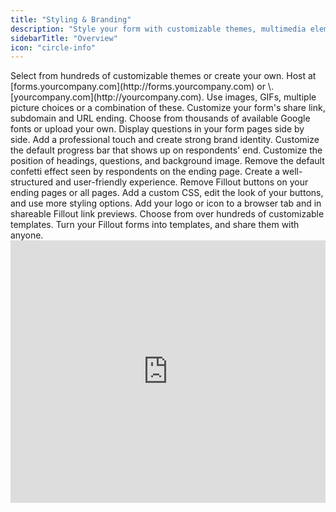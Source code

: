 ```yaml
---
title: "Styling & Branding"
description: "Style your form with customizable themes, multimedia elements like images or GIFs and custom fonts. Establish a coherent brand identity by adding your logo, using a custom domains, matching your brand’s colors and more."
sidebarTitle: "Overview"
icon: "circle-info"
---
```


<CardGroup cols={2}>
  <Card title="Themes" icon="palette" iconType="regular" color="#FFC738" href="/themes">
    Select from hundreds of customizable themes or create your own.
  </Card>
  <Card title="Use custom domains" icon="globe" iconType="regular" color="#FFC738" href="/custom-domains">
    Host at [forms.yourcompany.com](http://forms.yourcompany.com) or \<anything\>.[yourcompany.com](http://yourcompany.com).
  </Card>
  <Card title="Add images or GIFs" icon="image" iconType="regular" color="#FFC738" href="/image-gif">
    Use images, GIFs, multiple picture choices or a combination of these.
  </Card>
  <Card title="Custom form links and share preview" icon="message-image" iconType="regular" color="#FFC738" href="/custom-link">
    Customize your form's share link, subdomain and URL ending.
  </Card>
  <Card title="Change fonts" icon="font-case" iconType="regular" color="#FFC738" href="/form-fonts">
    Choose from thousands of available Google fonts or upload your own.
  </Card>
  <Card title="Create multi-column forms" icon="table-columns" iconType="regular" color="#FFC738" href="/multi-column-forms">
    Display questions in your form pages side by side.
  </Card>
  <Card title="Add a logo" icon="airbnb" iconType="regular" color="#FFC738" href="/logo">
    Add a professional touch and create strong brand identity.
  </Card>
  <Card title="Progress bar" icon="bars-progress" iconType="regular" color="#FFC738" href="/progress-bar">
    Customize the default progress bar that shows up on respondents' end.
  </Card>
  <Card title="Page layout" icon="rectangles-mixed" iconType="regular" color="#FFC738" href="/layout">
    Customize the position of headings, questions, and background image.
  </Card>
  <Card title="Disable the confetti effect" icon="party-horn" iconType="regular" color="#FFC738" href="/confetti">
    Remove the default confetti effect seen by respondents on the ending page.
  </Card>
  <Card title="Add headings" icon="heading" iconType="regular" color="#FFC738" href="/heading">
    Create a well-structured and user-friendly experience.
  </Card>
  <Card title="Remove Fillout branding" icon="delete-right" iconType="regular" color="#FFC738" href="/remove-fillout-branding">
    Remove Fillout buttons on your ending pages or all pages.
  </Card>
  <Card title="Advanced designer" icon="paintbrush-pencil" iconType="regular" color="#FFC738" href="/advanced-designer">
    Add a custom CSS, edit the look of your buttons, and use more styling options.
  </Card>
  <Card title="Custom favicon" icon="icons" iconType="regular" color="#FFC738" href="/favicon">
    Add your logo or icon to a browser tab and in shareable Fillout link previews.
  </Card>
  <Card title="Form templates" icon="file-image" iconType="regular" color="#FFC738" href="/form-templates">
    Choose from over hundreds of customizable templates.
  </Card>
  <Card title="Create your own form template" icon="images" iconType="regular" color="#FFC738" href="/make-a-form-template">
    Turn your Fillout forms into templates, and share them with anyone.
  </Card>
</CardGroup>

<Frame>
  <iframe width="100%" height="420" src="https://www.youtube.com/embed/XDvfwbFE3zI" title="How to customize your form, survey, or quiz" frameborder="0" allow="accelerometer; autoplay; clipboard-write; encrypted-media; gyroscope; picture-in-picture; web-share" referrerpolicy="strict-origin-when-cross-origin" allowfullscreen />
</Frame>

## Styling tips for a strong brand identity

### Choose an appropriate color scheme

When selecting colors for your form, make sure they match your organization’s brand and are easy on the eyes. You can choose from a variety of color schemes in our form builder, or create your own.

### Add your logo

Adding your logo to your form is a great way to reinforce your branding. You can upload your logo to our form builder and easily add it to your form.

### Customize your font

Customizing your fonts can also help amplify your brand. You can choose from a variety of fonts in our library, or upload your own custom font.

### Use custom URLs

Our form builder allows you to use your domain in your form links. You can either use a domain or subdomain.
